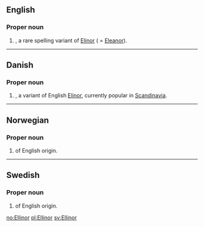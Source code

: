 ==English==

===Proper noun===
{{infl|en|proper noun}}

# {{given name|female}}, a rare spelling variant of [[Elinor]] ( = [[Eleanor]]).

----

==Danish==

===Proper noun===
{{infl|da|proper noun}}

# {{given name|female|lang=da}}, a variant of English [[Elinor]], currently popular in [[Scandinavia]].

----

==Norwegian==

===Proper noun===
{{infl|no|proper noun}}

# {{given name|female|lang=no}} of English origin.

----

==Swedish==

===Proper noun===
{{infl|sv|proper noun}}

# {{given name|female|lang=sv}} of English origin.

[[no:Ellinor]]
[[pl:Ellinor]]
[[sv:Ellinor]]